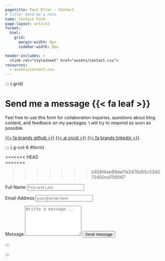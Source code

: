 ```yaml
---
pagetitle: Paul Efren - Contact
# title: Send me a note
name: Contact Form
page-layout: article
format: 
  html: 
    grid:
      margin-width: 0px
      sidebar-width: 0px

header-includes: >
  <link rel="stylesheet" href="assets/contact.css">
resources:
  - assets/contact.css
---
```


::: {.grid}

::: {.g-col-5 #note}

# Send me a message {{< fa leaf >}}

Feel free to use this form for collaboration inquiries, questions about blog content, and feedback on my packages. I will try to respond as soon as possible.


<a class="link-dark me-1" href="https://github.com/PaulESantos" title="github" target="_blank"rel="noopener">{{< fa brands github >}}</a>
<a class="link-dark me-1" href="https://orcid.org/0000-0002-6635-0375" title="orcid" target="_blank"rel="noopener">{{< ai orcid >}}</a>
<a class="link-dark me-1" href="https://linkedin.com/in/paulesantosandrade/" title="LinkedIn" target="_blank"rel="noopener">{{< fa brands linkedin >}}</a>

:::
<!-- source: https://github.com/mccarthy-m-g/tidytales/blob/main/about/index.qmd#L24-L46 -->

::: {.g-col-1}
:::

::: {.g-col-6 #form}

<<<<<<< HEAD
<form action="https://formspree.io/f/xvojlbgd" method="POST" accept-charset="utf-8">
=======
<form action=https://formspree.io/f/xvojlbgd" method="POST" accept-charset="utf-8">
>>>>>>> b928f4eb89def7e2478d55c534072450cd756067


<label for="full-name">Full Name</label>
<input type="text" name="name" id="full-name" class="form-control" placeholder="First and Last" required>

<label for="email-address">Email Address</label>
<input type="email" name="_replyto" id="email-address" class="form-control" placeholder="your@email.here" required>

<label for="message">Message</label>
  <textarea rows="6" name="message" id="message" class="form-control" placeholder="Writte a message..." required></textarea>

<button type="submit" class="btn btn-primary mt-4">Send message</button>
</form>
:::

:::
<!-- end grid -->
